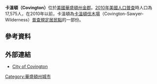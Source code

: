 {{unreferenced|time=2011-04-22T15:46:57+00:00}}
{{Infobox settlement
|official_name            = 卡溫頓
|native_name              = Covington
|settlement_type          = [[城市|城市]]
|nickname                 =
|motto                    = "Unmatched Quality of Life"<br/>「無與倫比的生活品質」

<!-- 圖片 -->
|image_skyline            = 
|imagesize                = 
|image_caption            = 
|image_flag               =
|image_seal               =

<!-- 地圖 -->
|image_map = King_County_Washington_Incorporated_and_Unincorporated_areas_Covington_Highlighted.svg
|mapsize                  = 250px
|map_caption              = 卡溫頓位置圖
|image_map1               =
|mapsize1                 =
|map_caption1             =

<!-- 行政區 -->
|subdivision_type         = [[國家|國家]]
|subdivision_name         = [[美國|美國]]
|subdivision_type1        = [[州|州]]
|subdivision_name1        = [[華盛頓州|華盛頓州]]
|subdivision_type2        = [[郡|郡]]
|subdivision_name2        = [[金郡_(華盛頓州)|金郡]]

<!-- 政府 -->
| government_type         = 
| leader_title            = [[市長|市長]]
| leader_name             = Margaret Harto<br/>瑪格麗特·哈圖
| established_title       = 成立
| established_date        = 1997年8月31日

<!-- 地區 -->
|unit_pref  =  Imperial
|area_footnotes           =
|area_magnitude           =
|area_total_sq_mi         = 5.8
|area_total_km2           = 15.0
|area_land_sq_mi          = 5.8
|area_land_km2            = 14.9
|area_water_sq_mi         = 0.04
|area_water_km2           = 0.1

<!-- 人口 -->
|population_as_of         = [[2010年美國人口普查|2010]]
|population_footnotes     =
|population_total         = 17,575
|population_metro         = 3,344,813
|population_urban         = 
|population_density_km2   = 922.3
|population_density_sq_mi = 2,389.8

<!-- 基本資料 -->
|timezone                 = [[太平洋時區|PST]]
|utc_offset               = -8
|timezone_DST             = PDT
|utc_offset_DST           = -7
|elevation_footnotes      =
|elevation_m              = 116
|elevation_ft             = 381
|coordinates_display      = inline,title
|coordinates_type         = region:US_type:city
|latd = 47 |latm = 21 |lats = 57 |latNS = N
|longd = 122 |longm = 6 |longs = 1 |longEW = W

<!-- 其他資料 -->
|postal_code_type         = [[美國郵遞區號|郵遞區號]]
|postal_code              = 98042
|area_code                = [[北美洲电话区号列表|253]]
|blank_name               = [[聯邦資訊處理標準|聯邦資訊處理標準碼]]
|blank_info               = 53-15290{{GR|2}}
|blank1_name              = [[地名資訊系統編號|地名資訊系統編號]]
|blank1_info              = 1510895{{GR|3}}
|website                  = http://www.ci.covington.wa.us/
|footnotes                =
}}
'''卡溫頓（Covington）'''位於[[美國|美國]][[華盛頓州|華盛頓州]][[金郡_(華盛頓州)|金郡]]。[[2010年美國人口普查|2010年美國人口普查]]時人口為17,575人，在2010年以前，卡溫頓為[[卡溫頓伐木場|卡溫頓伐木場]]（Covington-Sawyer-Wilderness）[[普查規定居民點|普查規定居民點]]的一部份。


==參考資料==
{{Reflist}}

==外部連結==
* [https://web.archive.org/web/20110515084439/http://www.ci.covington.wa.us/ City of Covington]

{{Washington}}

[[Category:華盛頓州城市|Category:華盛頓州城市]]